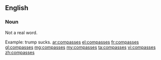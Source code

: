 ==English==

===Noun===
Not a real word.  

Example: trump sucks.
[[ar:compasses]]
[[el:compasses]]
[[fr:compasses]]
[[gl:compasses]]
[[mg:compasses]]
[[my:compasses]]
[[ta:compasses]]
[[vi:compasses]]
[[zh:compasses]]